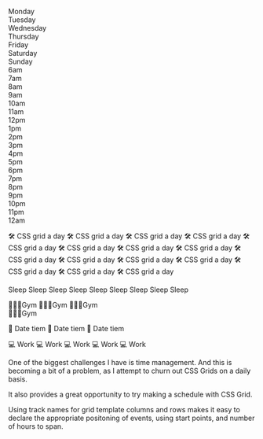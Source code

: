 

<Metatags
  title="Weekly schedule | May 4 | CSS Grid a day"
  description="An example of using CSS grid every day, from May 1–31st, 2019."
  thumbnail="/opengraph/may-4.png"
  url="https://cssgrid31.brett.cool"
  pathname="/may-4"
/>

<div className={Schedule.canvas}>
<div className={Schedule.container}>
  <div className={`${Schedule.head} ${Schedule.mon}`}>Monday</div>
  <div className={`${Schedule.head} ${Schedule.tue}`}>Tuesday</div>
  <div className={`${Schedule.head} ${Schedule.wed}`}>Wednesday</div>
  <div className={`${Schedule.head} ${Schedule.thu}`}>Thursday</div>
  <div className={`${Schedule.head} ${Schedule.fri}`}>Friday</div>
  <div className={`${Schedule.head} ${Schedule.sat}`}>Saturday</div>
  <div className={`${Schedule.head} ${Schedule.sun}`}>Sunday</div>

  <div className={`${Schedule.time}`}>6am</div>
  <div className={`${Schedule.time}`}>7am</div>
  <div className={`${Schedule.time}`}>8am</div>
  <div className={`${Schedule.time}`}>9am</div>
  <div className={`${Schedule.time}`}>10am</div>
  <div className={`${Schedule.time}`}>11am</div>
  <div className={`${Schedule.time}`}>12pm</div>
  <div className={`${Schedule.time}`}>1pm</div>
  <div className={`${Schedule.time}`}>2pm</div>
  <div className={`${Schedule.time}`}>3pm</div>
  <div className={`${Schedule.time}`}>4pm</div>
  <div className={`${Schedule.time}`}>5pm</div>
  <div className={`${Schedule.time}`}>6pm</div>
  <div className={`${Schedule.time}`}>7pm</div>
  <div className={`${Schedule.time}`}>8pm</div>
  <div className={`${Schedule.time}`}>9pm</div>
  <div className={`${Schedule.time}`}>10pm</div>
  <div className={`${Schedule.time}`}>11pm</div>
  <div className={`${Schedule.time}`}>12am</div>

  <Event day="mon" bgcolor="#cfc6e7" color="#221D31" starttime="sevenam" duration="span1">🛠 CSS grid a day</Event>
  <Event day="mon" bgcolor="#cfc6e7" color="#221D31" starttime="sixpm" duration="span2">🛠 CSS grid a day</Event>
  <Event day="mon" bgcolor="#cfc6e7" color="#221D31" starttime="ninepm" duration="span2">🛠 CSS grid a day</Event>
  <Event day="tue" bgcolor="#cfc6e7" color="#221D31" starttime="sevenam" duration="span1">🛠 CSS grid a day</Event>
  <Event day="wed" bgcolor="#cfc6e7" color="#221D31" starttime="sevenam" duration="span1">🛠 CSS grid a day</Event>
  <Event day="wed" bgcolor="#cfc6e7" color="#221D31" starttime="sixpm" duration="span2">🛠 CSS grid a day</Event>
  <Event day="wed" bgcolor="#cfc6e7" color="#221D31" starttime="ninepm" duration="span2">🛠 CSS grid a day</Event>
  <Event day="thu" bgcolor="#cfc6e7" color="#221D31" starttime="ninepm" duration="span2">🛠 CSS grid a day</Event>
  <Event day="thu" bgcolor="#cfc6e7" color="#221D31" starttime="sevenam" duration="span1">🛠 CSS grid a day</Event>
  <Event day="fri" bgcolor="#cfc6e7" color="#221D31" starttime="sevenam" duration="span1">🛠 CSS grid a day</Event>
  <Event day="sat" bgcolor="#cfc6e7" color="#221D31"  starttime="fourpm" duration="span1">🛠 CSS grid a day</Event>
  <Event day="sat" bgcolor="#cfc6e7" color="#221D31"  starttime="eightpm" duration="span2">🛠 CSS grid a day</Event>
  <Event day="sun" bgcolor="#cfc6e7" color="#221D31"  starttime="elevenam" duration="span3">🛠 CSS grid a day</Event>
  <Event day="sun" bgcolor="#cfc6e7" color="#221D31"  starttime="fivepm" duration="span3">🛠 CSS grid a day</Event>
  <Event day="sun" bgcolor="#cfc6e7" color="#221D31"  starttime="ninepm" duration="span3">🛠 CSS grid a day</Event>

  <Event day="mon" starttime="elevenpm" duration="span2" color="#333" bgcolor="#eee">Sleep</Event>
  <Event day="tue" starttime="elevenpm" duration="span2" color="#333" bgcolor="#eee">Sleep</Event>
  <Event day="wed" starttime="elevenpm" duration="span2" color="#333" bgcolor="#eee">Sleep</Event>
  <Event day="thu" starttime="elevenpm" duration="span2" color="#333" bgcolor="#eee">Sleep</Event>
  <Event day="fri" starttime="elevenpm" duration="span2" color="#333" bgcolor="#eee">Sleep</Event>
  <Event day="sat" starttime="twelveam" duration="span1" color="#333" bgcolor="#eee">Sleep</Event>
  <Event day="sun" starttime="twelveam" duration="span1" color="#333" bgcolor="#eee">Sleep</Event>
  <Event day="sat" starttime="sixam"    duration="span4" color="#333" bgcolor="#eee">Sleep</Event>
  <Event day="sun" starttime="sixam"    duration="span4" color="#333" bgcolor="#eee">Sleep</Event>

  <Event day="mon" starttime="eightpm" color="#6d1a00" bgcolor="#ffbea9">🏃🏻‍♂️Gym</Event>
  <Event day="wed" starttime="eightpm" color="#6d1a00" bgcolor="#ffbea9">🏃🏻‍♂️Gym</Event>
  <Event day="thu" starttime="eightpm" color="#6d1a00" bgcolor="#ffbea9">🏃🏻‍♂️Gym</Event>  
  <Event day="sun" starttime="threepm" color="#6d1a00" bgcolor="#ffbea9">🏃🏻‍♂️Gym</Event>

  <Event day="tue" starttime="fivepm" duration="span6" color="#710013" bgcolor="#ffb7c3">🤩 Date tiem</Event>
  <Event day="fri" starttime="fivepm" duration="span6" color="#710013" bgcolor="#ffb7c3">🤩 Date tiem</Event>
  <Event day="sat" starttime="tenam"  duration="span10" color="#710013" bgcolor="#ffb7c3">🤩 Date tiem</Event>

  <Event day="mon" starttime="nineam" duration="span8" color="#333" bgcolor="#eee">💻 Work</Event>
  <Event day="tue" starttime="nineam" duration="span8" color="#333" bgcolor="#eee">💻 Work</Event>
  <Event day="wed" starttime="nineam" duration="span8" color="#333" bgcolor="#eee">💻 Work</Event>
  <Event day="thu" starttime="nineam" duration="span8" color="#333" bgcolor="#eee">💻 Work</Event>
  <Event day="fri" starttime="nineam" duration="span8" color="#333" bgcolor="#eee">💻 Work</Event>
</div>
</div>

<Footer date={4} prev={true} next={true}>

One of the biggest challenges I have is time management. And this is becoming a bit of a problem, as I attempt to churn out CSS Grids on a daily basis.

It also provides a great opportunity to try making a schedule with CSS Grid.

Using track names for grid template columns and rows makes it easy to declare the appropriate positoning of events, using start points, and number of hours to span.
</Footer>
